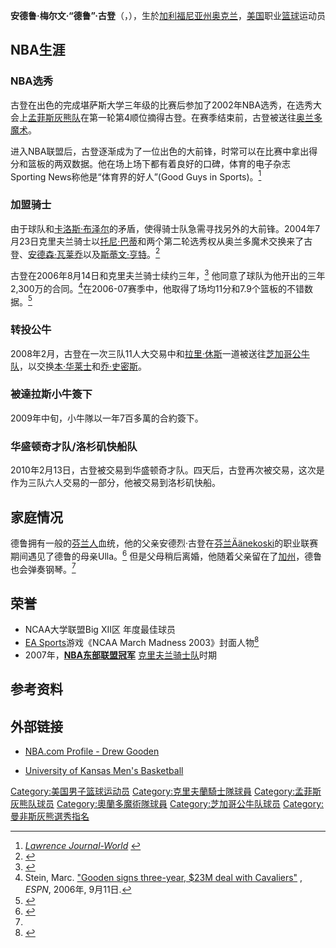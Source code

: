 {{noteTA
|T=zh-cn:德魯·古登; zh-tw:德魯·古登;zh-hk:德魯·古頓
|G1=NBA
|1=zh-hans:古登;zh-hk:古頓;zh-tw:古登;
}}
{{Infobox NBA Player
| name =德鲁·古登<br />Drew Gooden
| image = DrewGoodenMavs.jpg
| position = [[大前锋|大前锋]]/[[中鋒|中鋒]]
| nickname = 
| height_ft = 6 | height_in = 10
| weight_lb  = 250
| team = 自由球員
| number = 90
| nationality ={{USA}}
| nationality_2 =
| birth_date ={{Birth date and age|1981|9|24}}
| birth_place = {{USA}}[[加利福尼亚州|加利福尼亚州]][[奥克兰_(加利福尼亚州)|奥克兰]]
| death_date = 
| death_place = 
| highschool = 
| college = [[堪萨斯大学|堪萨斯大学]]
| draft = 全联盟第4位
| draft_year = 2002
| draft_team = [[孟菲斯灰熊队|孟菲斯灰熊队]]
| career_start =2002年
| career_end = 2013年
| former_teams = [[孟菲斯灰熊队|孟菲斯灰熊队]]（2002-2003）<br />[[奥兰多魔术队|奥兰多魔术队]]（2003-2004）<br />[[克利夫兰骑士队|克利夫兰骑士队]]（2004-2008）<br />[[芝加哥公牛队|芝加哥公牛队]]（2008-2009）<br />[[沙加緬度國王|沙加緬度國王]]<br />[[聖安東尼奧馬刺|聖安東尼奧馬刺]]（2009）<br />[[達拉斯小牛|達拉斯小牛]]（2009-2010）<br>[[密尔沃基雄鹿|密尔沃基雄鹿]]（2010-2013）
| awards = 
| halloffame = 
}}
'''安德鲁·梅尔文·“德鲁”·古登'''（{{lang-en|'''Andrew Melvin "Drew" Gooden'''}}，{{bd|1981年|9月24日|||catIdx=Drew Gooden}}），生於[[加利福尼亚州|加利福尼亚州]][[奥克兰_(加利福尼亚州)|奥克兰]]，[[美国|美国]]职业[[篮球|篮球]]运动员

== NBA生涯 ==

=== NBA选秀 ===
古登在出色的完成堪萨斯大学三年级的比赛后参加了2002年NBA选秀，在选秀大会上[[孟菲斯灰熊队|孟菲斯灰熊队]]在第一轮第4顺位摘得古登。在赛季结束前，古登被送往[[奥兰多魔术|奥兰多魔术]]。

进入NBA联盟后，古登逐渐成为了一位出色的大前锋，时常可以在比赛中拿出得分和篮板的两双数据。他在场上场下都有着良好的口碑，体育的电子杂志Sporting News称他是“体育界的好人”(Good Guys in Sports)。<ref>[http://www2.kusports.com/stats/nba_hawks/drew_gooden ''Lawrence Journal-World''] {{webarchive|url=https://web.archive.org/web/20070415164002/http://www2.kusports.com/stats/nba_hawks/drew_gooden/ |date=2007-04-15 }}</ref>

=== 加盟骑士 ===
由于球队和[[卡洛斯·布泽尔|卡洛斯·布泽尔]]的矛盾，使得骑士队急需寻找另外的大前锋。2004年7月23日克里夫兰骑士以[[托尼·巴蒂|托尼·巴蒂]]和两个第二轮选秀权从奥兰多魔术交换来了古登、[[安德森·瓦莱乔|安德森·瓦莱乔]]以及[[斯蒂文·亨特|斯蒂文·亨特]]。<ref name="#1">{{cite web |url=http://www.nba.com/playerfile/drew_gooden/bio.html |title=存档副本 |accessdate=2009-03-06 |deadurl=yes |archiveurl=https://web.archive.org/web/20090307122906/http://www.nba.com/playerfile/drew_gooden/bio.html |archivedate=2009-03-07 }}</ref>

古登在2006年8月14日和克里夫兰骑士续约三年，<ref>{{Cite web |url=http://sports.espn.go.com/nba/news/story?id=2549112 |title=''ESPN'' |access-date=2007-10-17 |archive-date=2014-07-16 |archive-url=https://web.archive.org/web/20140716140701/http://sports.espn.go.com/nba/news/story?id=2549112 |dead-url=no }}</ref> 他同意了球队为他开出的三年2,300万的合同。<ref>Stein, Marc. [http://sports.espn.go.com/nba/news/story?id=2549112 "Gooden signs three-year, $23M deal with Cavaliers"] {{Wayback|url=http://sports.espn.go.com/nba/news/story?id=2549112 |date=20140716140701 }}, ''ESPN'', 2006年, 9月11日.</ref>在2006-07赛季中，他取得了场均11分和7.9个篮板的不错数据。<ref>{{Cite web |url=http://www.nba.com/playerfile/drew_gooden/index.html |title="NBA.com Season Averages" |access-date=2007-10-17 |archive-date=2016-09-07 |archive-url=https://web.archive.org/web/20160907151802/http://www.nba.com/playerfile/drew_gooden/index.html |dead-url=no }}</ref>

=== 转投公牛 ===
2008年2月，古登在一次三队11人大交易中和[[拉里·休斯|拉里·休斯]]一道被送往[[芝加哥公牛队|芝加哥公牛队]]，以交换[[本·华莱士|本·华莱士]]和[[乔·史密斯|乔·史密斯]]。

=== 被達拉斯小牛簽下 ===
2009年中旬，小牛隊以一年7百多萬的合約簽下。

=== 华盛顿奇才队/洛杉矶快船队 === 
2010年2月13日，古登被交易到华盛顿奇才队。四天后，古登再次被交易，这次是作为三队六人交易的一部分，他被交易到洛杉矶快船。

== 家庭情况 ==
德鲁拥有一般的[[芬兰|芬兰人]]血统，他的父亲安德烈·古登在[[芬兰|芬兰]]Äänekoski的职业联赛期间遇见了德鲁的母亲Ulla。<ref>{{Cite web |url=http://www.mixedmediawatch.com/2006/04/14/more-mixed-athletes-in-sports-illustrated |title=''Mixed MediaWatch'' |access-date=2007-10-17 |archive-url=https://web.archive.org/web/20071009194920/http://www.mixedmediawatch.com/2006/04/14/more-mixed-athletes-in-sports-illustrated/ |archive-date=2007-10-09 |dead-url=yes }}</ref> 但是父母稍后离婚，他随着父亲留在了[[加州|加州]]，德鲁也会弹奏钢琴。<ref name="#1"/>

== 荣誉 ==
* NCAA大学联盟Big XII区 年度最佳球员
* [[电子艺界|EA Sports]]游戏《NCAA March Madness 2003》封面人物<ref>{{cite web |url=http://ps2.gamezone.com/news/11_04_02_05_23PM.htm |title=存档副本 |accessdate=2009-03-06 |deadurl=yes |archiveurl=https://web.archive.org/web/20080205165623/http://ps2.gamezone.com/news/11_04_02_05_23PM.htm |archivedate=2008-02-05 }}</ref>
* 2007年，'''[[NBA|NBA东部联盟冠军]]''' [[克里夫兰骑士队|克里夫兰骑士队]]时期

== 参考资料 ==
{{reflist}}

== 外部链接 ==
* {{en}}[http://www.nba.com/playerfile/drew_gooden/ NBA.com Profile - Drew Gooden] {{Wayback|url=http://www.nba.com/playerfile/drew_gooden/ |date=20110303090820 }}
* {{en}}[https://web.archive.org/web/20050121190341/http://kuathletics.collegesports.com/sports/m-baskbl/ University of Kansas Men's Basketball]

{{12大联盟年度最佳男子篮球运动员}}
{{NABC年度最佳球员}}
{{皮特·紐維爾最佳內線球員獎}}
{{2002 NBA Draft}}

{{Authority control}}
{{DEFAULTSORT:Gooden, Drew}}
[[Category:美国男子篮球运动员|Category:美国男子篮球运动员]]
[[Category:克里夫蘭騎士隊球員|Category:克里夫蘭騎士隊球員]]
[[Category:孟菲斯灰熊队球员|Category:孟菲斯灰熊队球员]]
[[Category:奧蘭多魔術隊球員|Category:奧蘭多魔術隊球員]]
[[Category:芝加哥公牛队球员|Category:芝加哥公牛队球员]]
[[Category:曼非斯灰熊選秀指名|Category:曼非斯灰熊選秀指名]]